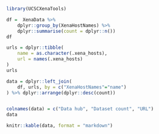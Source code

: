 ```r
library(UCSCXenaTools)
```


```r
df =  XenaData %>%
    dplyr::group_by(XenaHostNames) %>%
    dplyr::summarise(count = dplyr::n())
df
```

```r
urls = dplyr::tibble(
    name = as.character(.xena_hosts),
    url = names(.xena_hosts)
)
urls
```

```r
data = dplyr::left_join(
    df, urls, by = c("XenaHostNames"="name")
) %>% dplyr::arrange(dplyr::desc(count))


colnames(data) = c("Data hub", "Dataset count", "URL")
data
```


```r
knitr::kable(data, format = "markdown")
```


